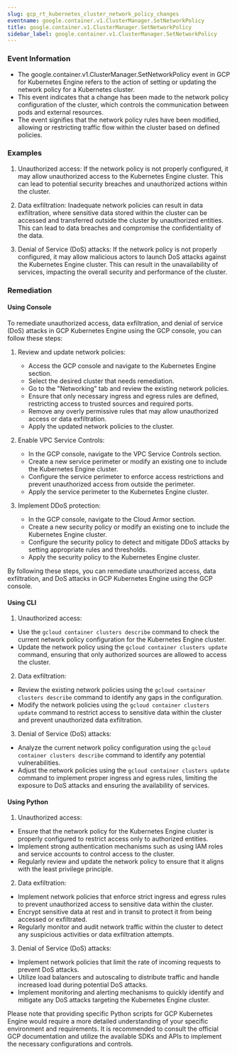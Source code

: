 ```yaml
--- 
slug: gcp_rt_kubernetes_cluster_network_policy_changes
eventname: google.container.v1.ClusterManager.SetNetworkPolicy
title: google.container.v1.ClusterManager.SetNetworkPolicy
sidebar_label: google.container.v1.ClusterManager.SetNetworkPolicy
---
```

                       
### Event Information

- The google.container.v1.ClusterManager.SetNetworkPolicy event in GCP for Kubernetes Engine refers to the action of setting or updating the network policy for a Kubernetes cluster.
- This event indicates that a change has been made to the network policy configuration of the cluster, which controls the communication between pods and external resources.
- The event signifies that the network policy rules have been modified, allowing or restricting traffic flow within the cluster based on defined policies.


### Examples

1. Unauthorized access: If the network policy is not properly configured, it may allow unauthorized access to the Kubernetes Engine cluster. This can lead to potential security breaches and unauthorized actions within the cluster.

2. Data exfiltration: Inadequate network policies can result in data exfiltration, where sensitive data stored within the cluster can be accessed and transferred outside the cluster by unauthorized entities. This can lead to data breaches and compromise the confidentiality of the data.

3. Denial of Service (DoS) attacks: If the network policy is not properly configured, it may allow malicious actors to launch DoS attacks against the Kubernetes Engine cluster. This can result in the unavailability of services, impacting the overall security and performance of the cluster.

### Remediation

#### Using Console

To remediate unauthorized access, data exfiltration, and denial of service (DoS) attacks in GCP Kubernetes Engine using the GCP console, you can follow these steps:

1. Review and update network policies:
   - Access the GCP console and navigate to the Kubernetes Engine section.
   - Select the desired cluster that needs remediation.
   - Go to the "Networking" tab and review the existing network policies.
   - Ensure that only necessary ingress and egress rules are defined, restricting access to trusted sources and required ports.
   - Remove any overly permissive rules that may allow unauthorized access or data exfiltration.
   - Apply the updated network policies to the cluster.

2. Enable VPC Service Controls:
   - In the GCP console, navigate to the VPC Service Controls section.
   - Create a new service perimeter or modify an existing one to include the Kubernetes Engine cluster.
   - Configure the service perimeter to enforce access restrictions and prevent unauthorized access from outside the perimeter.
   - Apply the service perimeter to the Kubernetes Engine cluster.

3. Implement DDoS protection:
   - In the GCP console, navigate to the Cloud Armor section.
   - Create a new security policy or modify an existing one to include the Kubernetes Engine cluster.
   - Configure the security policy to detect and mitigate DDoS attacks by setting appropriate rules and thresholds.
   - Apply the security policy to the Kubernetes Engine cluster.

By following these steps, you can remediate unauthorized access, data exfiltration, and DoS attacks in GCP Kubernetes Engine using the GCP console.

#### Using CLI

1. Unauthorized access:
- Use the `gcloud container clusters describe` command to check the current network policy configuration for the Kubernetes Engine cluster.
- Update the network policy using the `gcloud container clusters update` command, ensuring that only authorized sources are allowed to access the cluster.

2. Data exfiltration:
- Review the existing network policies using the `gcloud container clusters describe` command to identify any gaps in the configuration.
- Modify the network policies using the `gcloud container clusters update` command to restrict access to sensitive data within the cluster and prevent unauthorized data exfiltration.

3. Denial of Service (DoS) attacks:
- Analyze the current network policy configuration using the `gcloud container clusters describe` command to identify any potential vulnerabilities.
- Adjust the network policies using the `gcloud container clusters update` command to implement proper ingress and egress rules, limiting the exposure to DoS attacks and ensuring the availability of services.

#### Using Python

1. Unauthorized access:
- Ensure that the network policy for the Kubernetes Engine cluster is properly configured to restrict access only to authorized entities.
- Implement strong authentication mechanisms such as using IAM roles and service accounts to control access to the cluster.
- Regularly review and update the network policy to ensure that it aligns with the least privilege principle.

2. Data exfiltration:
- Implement network policies that enforce strict ingress and egress rules to prevent unauthorized access to sensitive data within the cluster.
- Encrypt sensitive data at rest and in transit to protect it from being accessed or exfiltrated.
- Regularly monitor and audit network traffic within the cluster to detect any suspicious activities or data exfiltration attempts.

3. Denial of Service (DoS) attacks:
- Implement network policies that limit the rate of incoming requests to prevent DoS attacks.
- Utilize load balancers and autoscaling to distribute traffic and handle increased load during potential DoS attacks.
- Implement monitoring and alerting mechanisms to quickly identify and mitigate any DoS attacks targeting the Kubernetes Engine cluster.

Please note that providing specific Python scripts for GCP Kubernetes Engine would require a more detailed understanding of your specific environment and requirements. It is recommended to consult the official GCP documentation and utilize the available SDKs and APIs to implement the necessary configurations and controls.


 